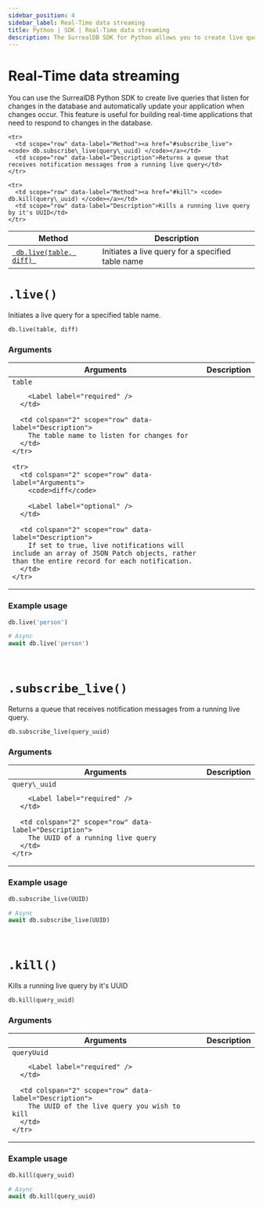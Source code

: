 ```yaml
---
sidebar_position: 4
sidebar_label: Real-Time data streaming
title: Python | SDK | Real-Time data streaming
description: The SurrealDB SDK for Python allows you to create live queries that listen for changes in the database and automatically update your application when changes occur.
---
```



# Real-Time data streaming

You can use the SurrealDB Python SDK to create live queries that listen for changes in the database and automatically update your application when changes occur. This feature is useful for building real-time applications that need to respond to changes in the database.

<table>
  <thead>
    <tr>
      <th scope="col">Method</th>
      <th scope="col">Description</th>
    </tr>
  </thead>

  <tbody>
    <tr>
      <td scope="row" data-label="Method"><a href="#live"> <code> db.live(table, diff) </code></a></td>
      <td scope="row" data-label="Description">Initiates a live query for a specified table name</td>
    </tr>

    <tr>
      <td scope="row" data-label="Method"><a href="#subscribe_live"> <code> db.subscribe\_live(query\_uuid) </code></a></td>
      <td scope="row" data-label="Description">Returns a queue that receives notification messages from a running live query</td>
    </tr>

    <tr>
      <td scope="row" data-label="Method"><a href="#kill"> <code> db.kill(query\_uuid) </code></a></td>
      <td scope="row" data-label="Description">Kills a running live query by it's UUID</td>
    </tr>
  </tbody>
</table>

# `.live()`

Initiates a live query for a specified table name.

```python
db.live(table, diff)
```

### Arguments

<table>
  <thead>
    <tr>
      <th colspan="2" scope="col">Arguments</th>
      <th colspan="2" scope="col">Description</th>
    </tr>
  </thead>

  <tbody>
    <tr>
      <td colspan="2" scope="row" data-label="Arguments">
        <code>table</code>

        <Label label="required" />
      </td>

      <td colspan="2" scope="row" data-label="Description">
        The table name to listen for changes for
      </td>
    </tr>

    <tr>
      <td colspan="2" scope="row" data-label="Arguments">
        <code>diff</code>

        <Label label="optional" />
      </td>

      <td colspan="2" scope="row" data-label="Description">
        If set to true, live notifications will include an array of JSON Patch objects, rather than the entire record for each notification.
      </td>
    </tr>
  </tbody>
</table>

### Example usage

```python
db.live('person')

# Async
await db.live('person')
```

<br />

# `.subscribe_live()`

Returns a queue that receives notification messages from a running live query.

```python title="Method Syntax"
db.subscribe_live(query_uuid)
```

### Arguments

<table>
  <thead>
    <tr>
      <th colspan="2" scope="col">Arguments</th>
      <th colspan="2" scope="col">Description</th>
    </tr>
  </thead>

  <tbody>
    <tr>
      <td colspan="2" scope="row" data-label="Arguments">
        <code>query\_uuid</code>

        <Label label="required" />
      </td>

      <td colspan="2" scope="row" data-label="Description">
        The UUID of a running live query
      </td>
    </tr>
  </tbody>
</table>

### Example usage

```python
db.subscribe_live(UUID)

# Async
await db.subscribe_live(UUID)
```

<br />

# `.kill()`

Kills a running live query by it's UUID

```python title="Method Syntax"
db.kill(query_uuid)
```

### Arguments

<table>
  <thead>
    <tr>
      <th colspan="2" scope="col">Arguments</th>
      <th colspan="2" scope="col">Description</th>
    </tr>
  </thead>

  <tbody>
    <tr>
      <td colspan="2" scope="row" data-label="Arguments">
        <code>queryUuid</code>

        <Label label="required" />
      </td>

      <td colspan="2" scope="row" data-label="Description">
        The UUID of the live query you wish to kill
      </td>
    </tr>
  </tbody>
</table>

### Example usage

```python
db.kill(query_uuid)

# Async
await db.kill(query_uuid)
```
